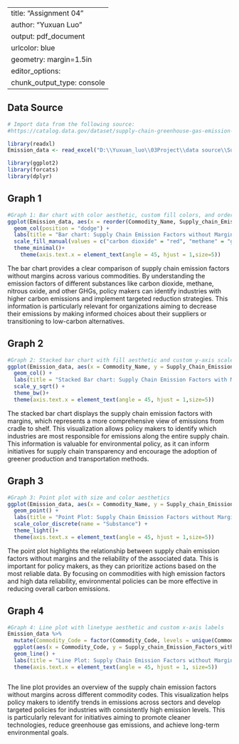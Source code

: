 
---
title: "Assignment 04"
author: "Yuxuan Luo"
output: pdf_document
urlcolor: blue
geometry: margin=1.5in
editor_options: 
  chunk_output_type: console
---
\begin{center}
\Huge{Regularization}
\end{center}

## Data Source
```{r}
# Import data from the following source:
#https://catalog.data.gov/dataset/supply-chain-greenhouse-gas-emission-factors-for-us-industries-and-commodities

library(readxl)
Emission_data <- read_excel("D:\\Yuxuan_luo\\03Project\\data source\\SupplyChainEmissionFactorsforUSIndustriesCommodities.xlsx", sheet = "2016_Summary_Commodity")

```

```{r hidden-here-load}
library(ggplot2)
library(forcats)
library(dplyr)
```

## Graph 1
```{r}
#Graph 1: Bar chart with color aesthetic, custom fill colors, and ordered x-axis
ggplot(Emission_data, aes(x = reorder(Commodity_Name, Supply_chain_Emission_Factors_without_Margins), y = Supply_chain_Emission_Factors_without_Margins, fill = Substance)) +
  geom_col(position = "dodge") +
  labs(title = "Bar chart: Supply Chain Emission Factors without Margins", subtitle = "Emissions associated with cradle to factory gate",x = "Commodity_Name", y = "Emission Factors") +
  scale_fill_manual(values = c("carbon dioxide" = "red", "methane" = "green", "nitrous oxide" = "blue", "other GHGs" = "purple")) +
  theme_minimal()+
    theme(axis.text.x = element_text(angle = 45, hjust = 1,size=5))
```
The bar chart provides a clear comparison of supply chain emission factors without margins across various commodities. By understanding the emission factors of different substances like carbon dioxide, methane, nitrous oxide, and other GHGs, policy makers can identify industries with higher carbon emissions and implement targeted reduction strategies. This information is particularly relevant for organizations aiming to decrease their emissions by making informed choices about their suppliers or transitioning to low-carbon alternatives.
\vspace{0.25in}



## Graph 2
```{r}
#Graph 2: Stacked bar chart with fill aesthetic and custom y-axis scale
ggplot(Emission_data, aes(x = Commodity_Name, y = Supply_Chain_Emission_Factors_with_Margins, fill = Substance)) +
  geom_col() +
  labs(title = "Stacked Bar chart: Supply Chain Emission Factors with Margins",subtitle = "Emissions associated with cradle to shelf", x = "Commodity Name", y = "Emission Factors") +
  scale_y_sqrt() +
  theme_bw()+
  theme(axis.text.x = element_text(angle = 45, hjust = 1,size=5))
```
The stacked bar chart displays the supply chain emission factors with margins, which represents a more comprehensive view of emissions from cradle to shelf. This visualization allows policy makers to identify which industries are most responsible for emissions along the entire supply chain. This information is valuable for environmental policy, as it can inform initiatives for supply chain transparency and encourage the adoption of greener production and transportation methods.
\vspace{0.25in}



## Graph 3
```{r}
#Graph 3: Point plot with size and color aesthetics
ggplot(Emission_data, aes(x = Commodity_Name, y = Supply_chain_Emission_Factors_without_Margins, size = DQ_ReliabilityScore_of_Factors_without_Margins, color = Substance)) +
  geom_point() +
  labs(title = "Point Plot: Supply Chain Emission Factors without Margins by Reliability Score",subtitle = "Emissions associated with cradle to shelf", x = "Commodity Name", y = "Emission Factors") +
  scale_color_discrete(name = "Substance") +
  theme_light()+
  theme(axis.text.x = element_text(angle = 45, hjust = 1,size=5))
```
The point plot highlights the relationship between supply chain emission factors without margins and the reliability of the associated data. This is important for policy makers, as they can prioritize actions based on the most reliable data. By focusing on commodities with high emission factors and high data reliability, environmental policies can be more effective in reducing overall carbon emissions.
\vspace{0.25in}



## Graph 4
```{r}
#Graph 4: Line plot with linetype aesthetic and custom x-axis labels
Emission_data %>%
  mutate(Commodity_Code = factor(Commodity_Code, levels = unique(Commodity_Code))) %>%
  ggplot(aes(x = Commodity_Code, y = Supply_chain_Emission_Factors_without_Margins, group = Substance, linetype = Substance)) +
  geom_line() +
  labs(title = "Line Plot: Supply Chain Emission Factors without Margins",subtitle = "Emissions associated with cradle to factory gate", x = "Commodity Code", y = "Emission Factors") +
  theme(axis.text.x = element_text(angle = 45, hjust = 1, size=5))



```
The line plot provides an overview of the supply chain emission factors without margins across different commodity codes. This visualization helps policy makers to identify trends in emissions across sectors and develop targeted policies for industries with consistently high emission levels. This is particularly relevant for initiatives aiming to promote cleaner technologies, reduce greenhouse gas emissions, and achieve long-term environmental goals.
